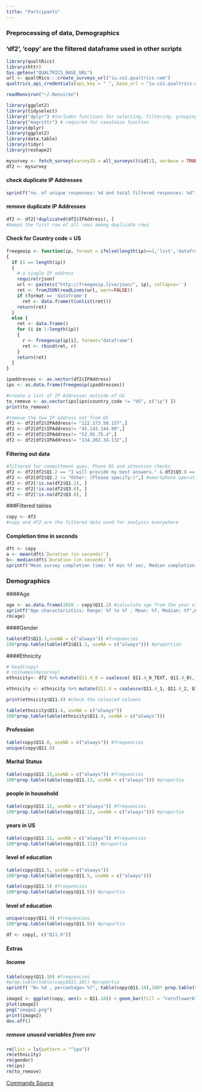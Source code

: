 ```yaml
---
title: "Partcipants"
---
```

### Preprocessing of data, Demographics 
### 'df2', 'copy' are the filtered dataframe used in other scripts
```r
library(qualtRics)
library(httr)
Sys.getenv("QUALTRICS_BASE_URL")
url <- qualtRics:::create_surveys_url("iu.co1.qualtrics.com")
qualtrics_api_credentials(api_key = " ", base_url = "iu.co1.qualtrics.com",overwrite  = TRUE, install = TRUE)
```

```r
readRenviron("~/.Renviron")
```

```r
library(ggplot2)
library(tidyselect)
library("dplyr") #includes functions for selecting, filtering, grouping, and arranging data like mutate
library("magrittr") # required for caoalesce function
library(dplyr)
library(ggplot2)
library(data.table)
library(tidyr)
library(reshape2)
```

```r
mysurvey <- fetch_survey(surveyID = all_surveys()$id[2], verbose = TRUE)
df2 <- mysurvey
```

#### check duplicate IP Addresses
```r
sprintf("no. of unique responses: %d and total filtered responses: %d", length(unique(df2$IPAddress)) ,nrow(df2) )
```
#### remove duplicate IP Addresses
```r
df2 <- df2[!duplicated(df2$IPAddress), ] 
#keeps the first row of all rows among duplicate rows
```

#### Check for Country code = US
```r
freegeoip <- function(ip, format = ifelse(length(ip)==1,'list','dataframe'))
{
  if (1 == length(ip))
  {
    # a single IP address
    require(rjson)
    url <- paste(c("http://freegeoip.live/json/", ip), collapse='')
    ret <- fromJSON(readLines(url, warn=FALSE))
    if (format == 'dataframe')
      ret <- data.frame(t(unlist(ret)))
    return(ret)
  } 
  else {
    ret <- data.frame()
    for (i in 1:length(ip))
    {
      r <- freegeoip(ip[i], format="dataframe")
      ret <- rbind(ret, r)
    }
    return(ret)
  }
}

ipaddresses <- as.vector(df2$IPAddress)
ips <- as.data.frame(freegeoip(ipaddresses))
```

```r
#create a list of IP Addresses outside of US
to_remove <- as.vector(ips[ips$country_code != "US", c("ip") ])
print(to_remove)

#remove the two IP address not from US
df2 <- df2[df2$IPAddress!= "122.173.50.157",]
df2 <- df2[df2$IPAddress!= "45.143.144.99",]
df2 <- df2[df2$IPAddress!= "52.95.75.4",]
df2 <- df2[df2$IPAddress!= "134.202.34.132",]
```

#### Filtering out data
```r
#filtered for committment ques, Phone OS and attention checks
df2 <- df2[df2$Q1.2 == "I will provide my best answers." & df2$Q3.8 == "Translate" & df2$Q5.1_5 == "Somewhat agree" , ]
df2 <- df2[df2$Q2.2 != "Other: (Please specify:)",] #smartphone operating system is not iOS or Android
df2 <- df2[!is.na(df2$Q1.2), ]
df2 <- df2[!is.na(df2$Q3.8), ]
df2 <- df2[!is.na(df2$Q3.8), ]
```

###Filtered tables
```r
copy <- df2 
#copy and df2 are the filtered data used for analysis everywhere
```

#### Completion time in seconds
```r
dft <- copy
a <- mean(dft$`Duration (in seconds)`)
b<- median(dft$`Duration (in seconds)`)
sprintf("Mean survey completion time: %f min %f sec, Median completion time: %f min %f sec", a/60, a %% 60, b/60, b%%60  )
```

### Demographics

####Age
```r
age <- as.data.frame(2020 - copy$Q11.2) #calculate age from the year of birth
sprintf("Age characteristics: Range: %f to %f , Mean: %f, Median: %f",min(age$`2020 - copy$Q11.2`, na.rm = TRUE), max(age$`2020 - copy$Q11.2`, na.rm = TRUE), mean(age$`2020 - copy$Q11.2`, na.rm = TRUE), median(age$`2020 - copy$Q11.2`, na.rm = TRUE))
rm(age)
```

####Gender
```r
table(df2$Q11.3,useNA = c("always")) #frequencies
100*prop.table(table(df2$Q11.3, useNA = c("always"))) #proportion
```

####Ethnicity

```r
# head(copy)
# colnames(mysurvey)
ethnicity<- df2 %>% mutate(Q11.4_0 = coalesce( Q11.4_0_TEXT, Q11.4_0), .keep= "unused")
```

```r
ethnicity <- ethnicity %>% mutate(Q11.4 = coalesce(Q11.4_1, Q11.4_2, Q11.4_3, Q11.4_4, Q11.4_5, Q11.4_6, Q11.4_0, Q11.4_8), .keep="unused")
```

```r
print(ethnicity$Q11.4) #check the colesced columns
```

```r
table(ethnicity$Q11.4, useNA = c("always"))
100*prop.table(table(ethnicity$Q11.4, useNA = c("always")))
```

#### Profession
```r
table(copy$Q11.8, useNA = c("always")) #frequencies
unique(copy$Q11.8)
```

#### Marital Status
```r
table(copy$Q11.13,useNA = c("always")) #frequencies
100*prop.table(table(copy$Q11.13, useNA = c("always"))) #proportio
```

#### people in household
```r
table(copy$Q11.12, useNA = c("always")) #frequencies
100*prop.table(table(copy$Q11.12, useNA = c("always"))) #proportio
```

#### years in US
```r
table(copy$Q11.11, useNA = c("always")) #frequencies
100*prop.table(table(copy$Q11.11)) #proportio
```

#### level of education
```r
table(copy$Q11.5, useNA = c("always"))
100*prop.table(table(copy$Q11.5, useNA = c("always")))

table(copy$Q11.5) #frequencies
100*prop.table(table(copy$Q11.5)) #proportio
```

#### level of education
```r
unique(copy$Q11.9) #frequencies
100*prop.table(table(copy$Q11.9)) #proportio

df <- copy[, c("Q11.9")]
```


#### Extras


##### Income
```r
table(copy$Q11.10) #frequencies
#prop.table(table(copy$Q11.10)) #proportio
sprintf( "N= %d , percantage= %f", table(copy$Q11.10),100* prop.table(table(copy$Q11.10))  )
```

```r
image2 <- ggplot(copy, aes(x = Q11.10)) + geom_bar(fill = "cornflowerblue",color="black") + labs(x = "Income brackets",  y = "Participants count", title = "Income Distribution") + theme(axis.text.x = element_text(face = "bold", color = "#993333", size = 12, angle = 90))
plot(image2)
png("image2.png")
print(image2)
dev.off()
```


##### remove unused variables from env
```r
rm(list = ls(pattern = "^ipa"))
rm(ethnicity)
rm(gender)
rm(ips)
rm(to_remove)
```

[Commands Source](https://uc-r.github.io/descriptives_categorical#frequencies)
